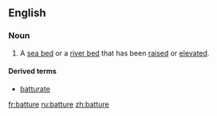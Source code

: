 ==English==

===Noun===
{{en-noun}}

# A [[sea bed]] or a [[river bed]] that has been [[raised]] or [[elevated]].

====Derived terms====
*[[batturate]]

{{anagrams:en/aberttu}}
[[fr:batture]]
[[ru:batture]]
[[zh:batture]]